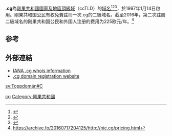 {{expand English|time=2018-04-01T09:05:57+00:00}}
'''.cg'''為[[刚果共和国|剛果共和國]][[國家及地區頂級域|國家及地區頂級域]]（ccTLD）的[[域名|域名]]<ref>{{Cite book|title=常用电脑词语速查手册|last=何弘主编|first=|publisher=西安：[[西安出版社|西安出版社]]|date=2000-07|isbn=7-80594-644-2|location=|pages=201-202}}</ref><ref>{{Cite book|title=英德汉广播电视技术词典|last=（德）赫伯特·蒂尔曼（Herbert Tillmann）编；梁瑛等译|first=|publisher=北京：中国广播电视出版社|year=2002|isbn=7-5043-3793-5|location=|pages=440-442}}</ref><ref>{{Cite book|title=大学计算机基础|last=刘丕娥主编|first=|publisher=哈尔滨：[[哈尔滨工业大学出版社|哈尔滨工业大学出版社]]|year=2010|isbn=978-7-5603-3056-3|location=|pages=342-345}}</ref>，於1997年1月14日啟用。刚果共和国公民有权免費註冊一次.cg的二級域名。截至2016年，第二次註冊二級域名的刚果共和国公民和外国人注册的费用为225欧元/年。<ref>https://archive.fo/20160717204125/http://nic.cg/pricing.html</ref>

== 参考 ==
{{reflist}}

== 外部連結 ==
* [http://www.iana.org/root-whois/cg.htm IANA .cg whois information]{{Wayback|url=http://www.iana.org/root-whois/cg.htm |date=20071020022637 }}
* [http://www.nic.cg/ .cg domain registration website]

{{CcTLD}}
{{网络小作品}}

[[Category:國家及地區頂級域|cg]]
[[Category:剛果共和國|Category:剛果共和國]]

[[sv:Toppdomän#C|sv:Toppdomän#C]]